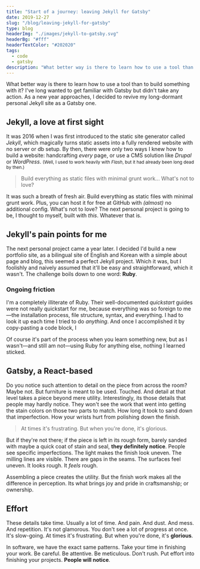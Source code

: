 ```yaml
---
title: "Start of a journey: leaving Jekyll for Gatsby"
date: 2019-12-27
slug: "/blog/leaving-jekyll-for-gatsby"
type: blog
headerImg: "./images/jekyll-to-gatsby.svg"
headerBg: "#fff"
headerTextColor: "#202020"
tags:
  - code
  - gatsby
description: "What better way is there to learn how to use a tool than to build something with it? I've long wanted to get familiar with Gatsby but didn't take any action. As a new year approaches, I decided to revive my long-dormant personal Jekyll site as a Gatsby one."
---
```


<p class="excerpt">
  What better way is there to learn how to use a tool than to build something
  with it? I've long wanted to get familiar with Gatsby but didn't take any
  action. As a new year approaches, I decided to revive my long-dormant personal
  Jekyll site as a Gatsby one.
</p>

## Jekyll, a love at first sight

It was 2016 when I was first introduced to the static site generator called _Jekyll_, which magically turns static assets into a fully rendered website with no server or db setup. By then, there were only two ways I knew how to build a website: handcrafting _every_ page, or use a CMS solution like _Drupal_ or _WordPress_. <small>(Well, I used to work heavily with _Flash_, but it had already been long dead by then.)</small>

<blockquote class="pullquote qr">
  Build everything as static files with minimal grunt work... What's not to
  love?
</blockquote>

It was such a breath of fresh air. Build everything as static files with minimal grunt work. Plus, you can host it for free at GitHub with _(almost)_ no additional config. What's not to love? The next personal project is going to be, I thought to myself, built with _this_. Whatever that is.

## Jekyll's pain points for me

The next personal project came a year later. I decided I'd build a new portfolio site, as a bilingual site of English and Korean with a simple about page and blog, this seemed a perfect Jekyll project. Which it was, but I foolishly and naively assumed that it'll be easy and straightforward, which it wasn't. The challenge boils down to one word: **Ruby**.

### Ongoing friction

I'm a completely illiterate of Ruby. Their well-documented _quickstart_ guides were not really quickstart for me, because everything was so foreign to me—the installation process, file structure, syntax, and everything. I had to look it up each time I tried to do _anything_. And once I accomplished it by copy-pasting a code block, I

Of course it's part of the process when you learn something new, but as I wasn't—and still am not—using Ruby for anything else, nothing I learned sticked.

## Gatsby, a React-based

Do you notice such attention to detail on the piece from across the room? Maybe not. But furniture is meant to be used. Touched. And detail at that level takes a piece beyond mere utility. Interestingly, its those details that people may hardly notice. They won't see the work that went into getting the stain colors on those two parts to match. How long it took to sand down that imperfection. How your wrists hurt from polishing down the finish.

<blockquote class="pullquote ql">
  At times it's frustrating. But when you're done, it's glorious.
</blockquote>

But if they're not there; if the piece is left in its rough form, barely sanded with maybe a quick coat of stain and seal, **they definitely notice**. People see specific imperfections. The light makes the finish look uneven. The milling lines are visible. There are gaps in the seams. The surfaces feel uneven. It looks rough. It _feels_ rough.

Assembling a piece creates the utility. But the finish work makes all the difference in perception. Its what brings joy and pride in craftsmanship; or ownership.

## Effort

These details take time. Usually a lot of time. And pain. And dust. And mess. And repetition. It's not glamorous. You don't see a lot of progress at once. It's slow-going. At times it's frustrating. But when you're done, it's **glorious**.

In software, we have the exact same patterns. Take your time in finishing your work. Be careful. Be attentive. Be meticulous. Don't rush. Put effort into finishing your projects. **People will notice**.

